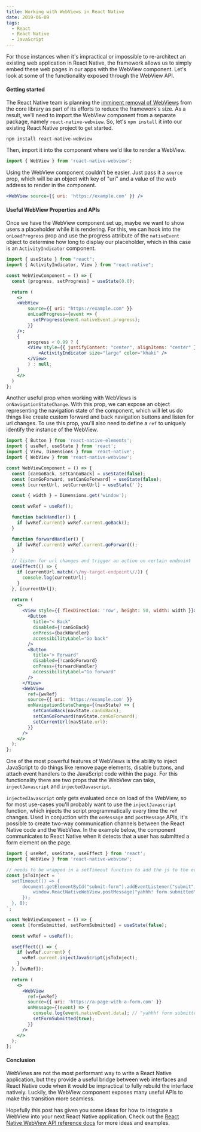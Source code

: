 ```yaml
---
title: Working with WebViews in React Native
date: 2019-06-09
tags:
  - React
  - React Native
  - JavaScript
---
```


For those instances when it's impractical or impossible to re-architect an existing web application in React Native, the framework allows us to simply embed these web pages in our apps with the WebView component. Let's look at some of the functionality exposed through the WebView API.

#### Getting started

The React Native team is planning the [imminent removal of WebViews](https://facebook.github.io/react-native/docs/webview) from the core library as part of its efforts to reduce the framework's size. As a result, we'll need to import the WebView component from a separate package, namely `react-native-webview`. So, let's `npm install` it into our existing React Native project to get started.

```bash:noLineNumbers
npm install react-native-webview
```

Then, import it into the component where we'd like to render a WebView.

```jsx
import { WebView } from 'react-native-webview';
```

Using the WebView component couldn't be easier. Just pass it a `source` prop, which will be an object with key of "uri" and a value of the web address to render in the component.

```jsx
<WebView source={{ uri: 'https://example.com' }} />
```

#### Useful WebView Properties and APIs

Once we have the WebView component set up, maybe we want to show users a placeholder while it is rendering. For this, we can hook into the `onLoadProgress` prop and use the progress attribute of the `nativeEvent` object to determine how long to display our placeholder, which in this case is an `ActivityIndicator` component.

```jsx
import { useState } from "react";
import { ActivityIndicator, View } from "react-native";

const WebViewComponent = () => {
  const [progress, setProgress] = useState(0.0);

  return (
    <>
    <WebView
        source={{ uri: "https://example.com" }}
        onLoadProgress={event => {
          setProgress(event.nativeEvent.progress);
        }}
    />;
    {
        progress < 0.99 ? (
        <View style={{ justifyContent: "center", alignItems: "center" }}>
            <ActivityIndicator size="large" color="khaki" />
        </View>
        ) : null;
    }
    </>
  )
};
```

Another useful prop when working with WebViews is `onNavigationStateChange`. With this prop, we can expose an object representing the navigation state of the component, which will let us do things like create custom forward and back navigation buttons and listen for url changes. To use this prop, you'll also need to define a `ref` to uniquely identify the instance of the WebView.

```jsx
import { Button } from 'react-native-elements';
import { useRef, useState } from 'react';
import { View, Dimensions } from 'react-native';
import { WebView } from 'react-native-webview';

const WebViewComponent = () => {
  const [canGoBack, setCanGoBack] = useState(false);
  const [canGoForward, setCanGoForward] = useState(false);
  const [currentUrl, setCurrentUrl] = useState('');

  const { width } = Dimensions.get('window');

  const wvRef = useRef();

  function backHandler() {
    if (wvRef.current) wvRef.current.goBack();
  }

  function forwardHandler() {
    if (wvRef.current) wvRef.current.goForward();
  }

  // listen for url changes and trigger an action on certain endpoint
  useEffect(() => {
    if (currentUrl.match(/\/my-target-endpoint\//)) {
      console.log(currentUrl);
    }
  }, [currentUrl]);

  return (
    <>
      <View style={{ flexDirection: 'row', height: 50, width: width }}>
        <Button
          title="< Back"
          disabled={!canGoBack}
          onPress={backHandler}
          accessibilityLabel="Go back"
        />
        <Button
          title="> Forward"
          disabled={!canGoForward}
          onPress={forwardHandler}
          accessibilityLabel="Go forward"
        />
      </View>
      <WebView
        ref={wvRef}
        source={{ uri: 'https://example.com' }}
        onNavigationStateChange={(navState) => {
          setCanGoBack(navState.canGoBack);
          setCanGoForward(navState.canGoForward);
          setCurrentUrl(navState.url);
        }}
      />
    </>
  );
};
```

One of the most powerful features of WebViews is the ability to inject JavaScript to do things like remove page elements, disable buttons, and attach event handlers to the JavaScript code within the page. For this functionality there are two props that the WebView can take, `injectJavascript` and `injectedJavascript`.

`injectedJavascript` only gets evaluated once on load of the WebView, so for most use-cases you'll probably want to use the `injectJavascript` function, which injects the script programmatically every time the `ref` changes. Used in conjuction with the `onMessage` and `postMessage` APIs, it's possible to create two-way communication channels between the React Native code and the WebView. In the example below, the component communicates to React Native when it detects that a user has submitted a form element on the page.

```jsx
import { useRef, useState, useEffect } from 'react';
import { WebView } from 'react-native-webview';

// needs to be wrapped in a setTimeout function to add the js to the event loop
const jsToInject = `
  setTimeout(() => {
      document.getElementById("submit-form").addEventListener("submit", function(){
          window.ReactNativeWebView.postMessage("yahhh! form submitted")
      });
  }, 0);
`;

const WebViewComponent = () => {
  const [formSubmitted, setFormSubmitted] = useState(false);

  const wvRef = useRef();

  useEffect(() => {
    if (wvRef.current) {
      wvRef.current.injectJavaScript(jsToInject);
    }
  }, [wvRef]);

  return (
    <>
      <WebView
        ref={wvRef}
        source={{ uri: 'https://a-page-with-a-form.com' }}
        onMessage={(event) => {
          console.log(event.nativeEvent.data); // "yahhh! form submitted"
          setFormSubmitted(true);
        }}
      />
    </>
  );
};
```

#### Conclusion

WebViews are not the most performant way to write a React Native application, but they provide a useful bridge between web interfaces and React Native code when it would be impractical to fully rebuild the interface natively. Luckily, the WebView component exposes many useful APIs to make this transition more seamless.

Hopefully this post has given you some ideas for how to integrate a WebView into your next React Native application. Check out the [React Native WebView API reference docs](https://github.com/react-native-community/react-native-webview/blob/master/docs/Reference.md) for more ideas and examples.
